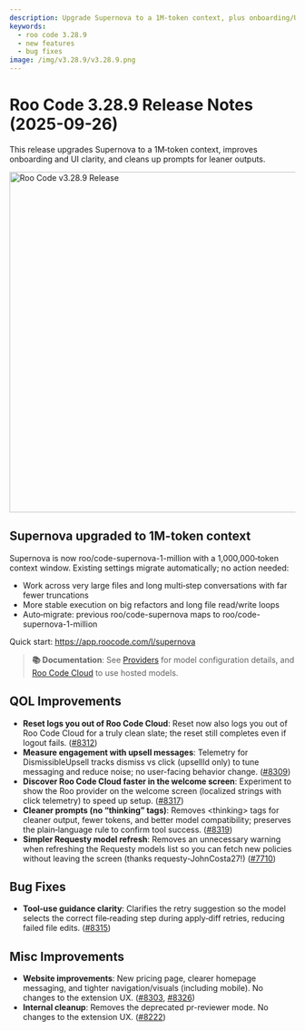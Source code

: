 ```yaml
---
description: Upgrade Supernova to a 1M‑token context, plus onboarding/UI improvements and cleaner prompts.
keywords:
  - roo code 3.28.9
  - new features
  - bug fixes
image: /img/v3.28.9/v3.28.9.png
---
```


# Roo Code 3.28.9 Release Notes (2025-09-26)

This release upgrades Supernova to a 1M‑token context, improves onboarding and UI clarity, and cleans up prompts for leaner outputs.

<img src="/img/v3.28.9/v3.28.9.png" alt="Roo Code v3.28.9 Release" width="600" />

## Supernova upgraded to 1M-token context

Supernova is now roo/code-supernova-1-million with a 1,000,000‑token context window. Existing settings migrate automatically; no action needed:

- Work across very large files and long multi‑step conversations with far fewer truncations
- More stable execution on big refactors and long file read/write loops
- Auto‑migrate: previous roo/code-supernova maps to roo/code-supernova-1-million

Quick start: https://app.roocode.com/l/supernova

> **📚 Documentation**: See [Providers](/providers/) for model configuration details, and [Roo Code Cloud](/roo-code-cloud/what-is-roo-code-cloud) to use hosted models.

## QOL Improvements

* **Reset logs you out of Roo Code Cloud**: Reset now also logs you out of Roo Code Cloud for a truly clean slate; the reset still completes even if logout fails. ([#8312](https://github.com/RooCodeInc/Roo-Code/pull/8312))
* **Measure engagement with upsell messages**: Telemetry for DismissibleUpsell tracks dismiss vs click (upsellId only) to tune messaging and reduce noise; no user-facing behavior change. ([#8309](https://github.com/RooCodeInc/Roo-Code/pull/8309))
* **Discover Roo Code Cloud faster in the welcome screen**: Experiment to show the Roo provider on the welcome screen (localized strings with click telemetry) to speed up setup. ([#8317](https://github.com/RooCodeInc/Roo-Code/pull/8317))
* **Cleaner prompts (no “thinking” tags)**: Removes &lt;thinking&gt; tags for cleaner output, fewer tokens, and better model compatibility; preserves the plain‑language rule to confirm tool success. ([#8319](https://github.com/RooCodeInc/Roo-Code/pull/8319))
* **Simpler Requesty model refresh**: Removes an unnecessary warning when refreshing the Requesty models list so you can fetch new policies without leaving the screen (thanks requesty-JohnCosta27!) ([#7710](https://github.com/RooCodeInc/Roo-Code/pull/7710))

## Bug Fixes

* **Tool‑use guidance clarity**: Clarifies the retry suggestion so the model selects the correct file‑reading step during apply‑diff retries, reducing failed file edits. ([#8315](https://github.com/RooCodeInc/Roo-Code/pull/8315))

## Misc Improvements

* **Website improvements**: New pricing page, clearer homepage messaging, and tighter navigation/visuals (including mobile). No changes to the extension UX. ([#8303](https://github.com/RooCodeInc/Roo-Code/pull/8303), [#8326](https://github.com/RooCodeInc/Roo-Code/pull/8326))
* **Internal cleanup**: Removes the deprecated pr-reviewer mode. No changes to the extension UX. ([#8222](https://github.com/RooCodeInc/Roo-Code/pull/8222))